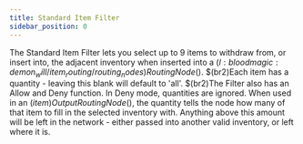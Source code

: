 ```yaml
---
title: Standard Item Filter
sidebar_position: 0
---
```



The Standard Item Filter lets you select up to 9 items to withdraw from, or insert into, the adjacent inventory when inserted into a $(l:bloodmagic:demon_will/item_routing/routing_nodes)Routing Node$(). $(br2)Each item has a quantity - leaving this blank will default to 'all'. $(br2)The Filter also has an Allow and Deny function. In Deny mode, quantities are ignored. 
When used in an $(item)Output Routing Node$(), the quantity tells the node how many of that item to fill in the selected inventory with. Anything above this amount will be left in the network - either passed into another valid inventory, or left where it is.
